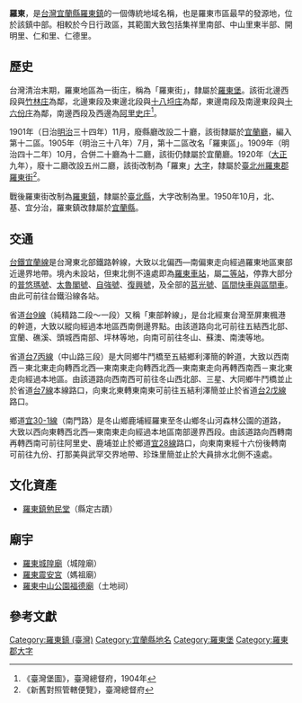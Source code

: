 {{noteTA
|1 = zh-cn:庄; zh-hk:庄; zh-tw:庄;
}}
'''羅東'''，是[[台灣|台灣]][[宜蘭縣|宜蘭縣]][[羅東鎮_(臺灣)|羅東鎮]]的一個傳統地域名稱，也是羅東市區最早的發源地，位於該鎮中部。相較於今日行政區，其範圍大致包括集祥里南部、中山里東半部、開明里、仁和里、仁德里。

==歷史==
台灣清治末期，羅東地區為一街庄，稱為「羅東街」，隸屬於[[羅東堡|羅東堡]]。該街北邊西段與[[竹林_(宜蘭縣)|竹林庄]]為鄰，北邊東段及東邊北段與[[十八埒庄|十八埒庄]]為鄰，東邊南段及南邊東段與[[十六份庄|十六份庄]]為鄰，南邊西段及西邊為[[阿里史_(羅東鎮)|阿里史庄]]<ref name="臺灣堡圖">《臺灣堡圖》，臺灣總督府，1904年</ref>。

1901年（日治[[明治|明治]]三十四年）11月，廢縣廳改設二十廳，該街隸屬於[[宜蘭廳|宜蘭廳]]，編入第十二區。1905年（明治三十八年）7月，第十二區改名「羅東區」。1909年（明治四十二年）10月，合併二十廳為十二廳，該街仍隸屬於宜蘭廳。1920年（[[大正|大正]]九年），廢十二廳改設五州二廳，該街改制為「羅東」[[大字|大字]]，隸屬於[[臺北州|臺北州]][[羅東郡|羅東郡]][[羅東街|羅東街]]<ref>《新舊對照管轄便覽》，臺灣總督府</ref>。

戰後羅東街改制為[[羅東鎮_(臺灣)|羅東鎮]]，隸屬於[[臺北縣|臺北縣]]，大字改制為里。1950年10月，北、基、宜分治，羅東鎮改隸屬於[[宜蘭縣|宜蘭縣]]。

==交通==
[[台鐵|台鐵]][[宜蘭線|宜蘭線]]是台灣東北部鐵路幹線，大致以北偏西—南偏東走向經過羅東地區東部近邊界地帶。境內未設站，但東北側不遠處即為[[羅東車站|羅東車站]]，屬[[二等站_(台鐵)|二等站]]，停靠大部分的[[普悠瑪號|普悠瑪號]]、[[太魯閣號|太魯閣號]]、[[自強號|自強號]]、[[復興號列車|復興號]]，及全部的[[莒光號|莒光號]]、[[臺鐵區間車|區間快車與區間車]]。由此可前往台鐵沿線各站。

省道[[台9線|台9線]]（純精路二段～一段）又稱「東部幹線」，是台北經東台灣至屏東楓港的幹道，大致以縱向經過本地區西南側邊界點。由該道路向北可前往五結西北部、宜蘭、礁溪、頭城西南部、坪林等地，向南可前往冬山、蘇澳、南澳等地。

省道[[台7丙線|台7丙線]]（中山路三段）是大同鄉牛鬥橋至五結鄉利澤簡的幹道，大致以西南西－東北東走向轉西北西—東南東走向轉西北西—東南東走向再轉西南西－東北東走向經過本地區。由該道路向西南西可前往冬山西北部、三星、大同鄉牛鬥橋並止於省道[[台7線|台7線]]本線路口，向東北東轉東南東可前往五結利澤簡並止於省道[[台2戊線|台2戊線]]路口。

鄉道[[宜30-1線|宜30-1線]]（南門路）是冬山鄉鹿埔經羅東至冬山鄉冬山河森林公園的道路，大致以西向東轉西北西—東南東走向經過本地區南部邊界西段。由該道路向西轉南再轉西南可前往阿里史、鹿埔並止於鄉道[[宜28線|宜28線]]路口，向東南東經十六份後轉南可前往九份、打那美與武罕交界地帶、珍珠里簡並止於大員排水北側不遠處。

==文化資產==
*[[羅東鎮勉民堂|羅東鎮勉民堂]]（縣定古蹟）

==廟宇==
*[[羅東城隍廟|羅東城隍廟]]（城隍廟）
*[[羅東震安宮|羅東震安宮]]（媽祖廟）
*[[羅東中山公園福德廟|羅東中山公園福德廟]]（土地祠）

==參考文獻==
{{reflist}}

{{羅東郡}}

[[Category:羅東鎮_(臺灣)|Category:羅東鎮 (臺灣)]]
[[Category:宜蘭縣地名|Category:宜蘭縣地名]]
[[Category:羅東堡|Category:羅東堡]]
[[Category:羅東郡大字|Category:羅東郡大字]]